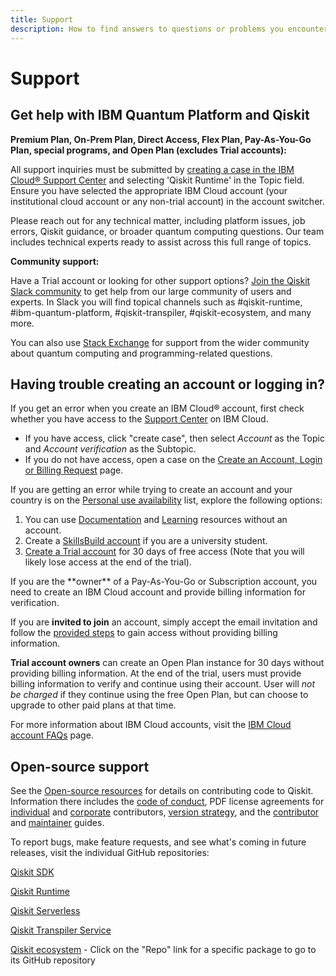 ```yaml
---
title: Support
description: How to find answers to questions or problems you encounter while using IBM Quantum Platform or Qiskit Runtime
---
```

# Support

## Get help with IBM Quantum Platform and Qiskit

**Premium Plan, On-Prem Plan, Direct Access, Flex Plan, Pay-As-You-Go Plan, special programs, and Open Plan (excludes Trial accounts):**

All support inquiries must be submitted by [creating a case in the IBM Cloud® Support Center](https://cloud.ibm.com/unifiedsupport/cases/form) and selecting 'Qiskit Runtime' in the Topic field. Ensure you have selected the appropriate IBM Cloud account (your institutional cloud account or any non-trial account) in the account switcher.

Please reach out for any technical matter, including platform issues, job errors, Qiskit guidance, or broader quantum computing questions. Our team includes technical experts ready to assist across this full range of topics.

**Community support:**

Have a Trial account or looking for other support options?  [Join the Qiskit Slack community](https://qisk.it/join-slack) to get help from our large community of users and experts. In Slack you will find topical channels such as #qiskit-runtime, #ibm-quantum-platform, #qiskit-transpiler, #qiskit-ecosystem, and many more.

You can also use [Stack Exchange](https://quantumcomputing.stackexchange.com/?tags=qiskit) for support from the wider community about quantum computing and programming-related questions.

## Having trouble creating an account or logging in?

If you get an error when you create an IBM Cloud&reg; account, first check whether you have access to the [Support Center](https://cloud.ibm.com/unifiedsupport/cases/form) on IBM Cloud.

- If you have access, click "create case", then select *Account* as the Topic and *Account verification* as the Subtopic.
- If you do not have access, open a case on the [Create an Account, Login or Billing Request](https://watson.service-now.com/x_ibmwc_open_case_app.do#!/create) page.

If you are getting an error while trying to create an account and your country is on the [Personal use availability](https://cloud.ibm.com/docs/account?topic=account-account-getting-started#signup-personalaccts) list, explore the following options:

1. You can use [Documentation](/docs) and [Learning](/learning) resources without an account.
2. Create a [SkillsBuild account](https://www.ibm.com/academic/) if you are a university student.
3. [Create a Trial account](https://quantum.cloud.ibm.com/registration) for 30 days of free access (Note that you will likely lose access at the end of the trial).

<Admonition type="caution" title="Note">
If you are the **owner** of a Pay-As-You-Go or Subscription account, you need to create an IBM Cloud account and provide billing information for verification.

If you are **invited to join** an account, simply accept the email invitation and follow the [provided steps](/docs/guides/cloud-setup-invited) to gain access without providing billing information.

**Trial account owners** can create an Open Plan instance for 30 days without providing billing information. At the end of the trial, users must provide billing information to verify and continue using their account. User will *not be charged* if they continue using the free Open Plan, but can choose to upgrade to other paid plans at that time.

For more information about IBM Cloud accounts, visit the [IBM Cloud account FAQs](https://cloud.ibm.com/docs/account?topic=account-accountfaqs) page.
</Admonition>

## Open-source support

See the [Open-source resources](/docs/open-source/) for details on contributing code to Qiskit. Information there includes the [code of conduct](/docs/open-source/code-of-conduct), PDF license agreements for [individual](/docs/open-source/qiskit-cla.pdf) and [corporate](/docs/open-source/qiskit-corporate-cla.pdf) contributors, [version strategy](/docs/open-source/qiskit-sdk-version-strategy), and the [contributor](https://github.com/Qiskit/qiskit/blob/main/CONTRIBUTING.md) and [maintainer](https://github.com/Qiskit/qiskit/blob/main/MAINTAINING.md) guides.

To report bugs, make feature requests, and see what's coming in future releases, visit the individual GitHub repositories:

[Qiskit SDK](https://github.com/Qiskit/qiskit)

[Qiskit Runtime](https://github.com/Qiskit/qiskit-ibm-runtime)

[Qiskit Serverless](https://github.com/Qiskit/qiskit-serverless)

[Qiskit Transpiler Service](https://github.com/Qiskit/qiskit-ibm-transpiler)

[Qiskit ecosystem](https://www.ibm.com/quantum/ecosystem) - Click on the "Repo" link for a specific package to go to its GitHub repository